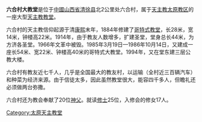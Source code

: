 '''六合村大教堂'''是位于[[中國|中國]][[山西省|山西省]][[清徐县|清徐县]]北2公里处六合村，属于[[天主教太原教区|天主教太原教区]]的一座大型[[天主教|天主教]][[教堂|教堂]]。

六合村的天主教信仰起源于清[[康熙|康熙]]末年，1884年修建了[[哥特式教堂|哥特式教堂]]，长28米，宽14米，钟楼高22米。1914年，由于教友人数增多，扩建圣堂，堂身总长44米，为方济各圣堂。1966年文革中被毁。1985年3月19日—1986年10月14日，又建成一座长54米、宽22米、钟楼高40米的哥特式大教堂。1994年，又在堂东建三层公教大楼。

六合村有教友近七千人，几乎是全国最大的教友村，以运输（全村近三百辆汽车）和种菜为经济来源。由于信徒太多，因此虽然教堂很大，能容四千多人，但瞻礼还必须做两台弥撒。

六合村还为教会奉献了20位[[神父|神父]]。就读[[修士|修士]]25位，入修会的修女17人。


[[Category:太原天主教堂|Category:太原天主教堂]]